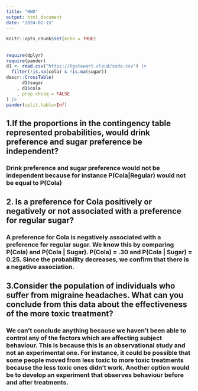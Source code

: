 ```yaml
---
title: "HW8"
output: html_document
date: "2024-02-15"
---
```


```r
knitr::opts_chunk$set(echo = TRUE)
```

## 

```r
require(dplyr)
require(pander)
d1 <- read.csv("https://tgstewart.cloud/soda.csv") |>
  filter(!is.na(cola) & !is.na(sugar))
descr::CrossTable(
      d1$sugar
    , d1$cola
    , prop.chisq = FALSE
) |>
pander(split.table=Inf)
```

## 1.If the proportions in the contingency table represented probabilities, would drink preference and sugar preference be independent?
### Drink preference and sugar preference would not be independent because for instance P(Cola|Regular) would not be equal to P(Cola)

## 2. Is a preference for Cola positively or negatively or not associated with a preference for regular sugar? 
### A preference for Cola is negatively associated with a preference for regular sugar. We know this by comparing P(Cola) and P(Cola | Sugar). P(Cola) = .30 and P(Cola | Sugar) = 0.25. Since the probability decreases, we confirm that there is a negative association. 

## 3.Consider the population of individuals who suffer from migraine headaches. What can you conclude from this data about the effectiveness of the more toxic treatment? 
### We can’t conclude anything because we haven't been able to control any of the factors which are affecting subject behaviour. This is because this is an observational study and not an experimental one. For instance, it could be possible that some people moved from less toxic to more toxic treatments because the less toxic ones didn’t work. Another option would be to develop an experiment that observes behaviour before and after treatments. 




